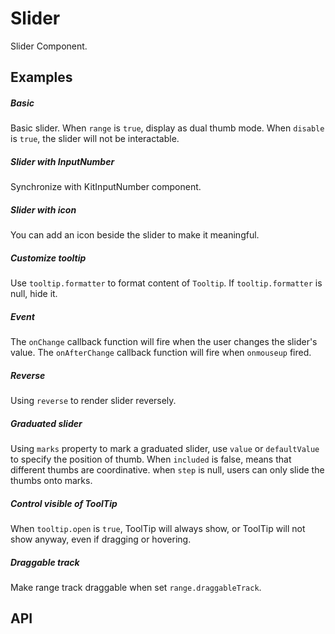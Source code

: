 
<Meta of={KitSliderStories} />

# Slider

Slider Component.

## Examples

##### Basic
Basic slider. When `range` is `true`, display as dual thumb mode. When `disable` is `true`, the slider will not be interactable.

<CustomCanvas content={Exemples.Basic} source={Sources.Basic} id="slider-basic" />

##### Slider with InputNumber
Synchronize with KitInputNumber component.

<CustomCanvas content={Exemples.WithInputNumber} source={Sources.WithInputNumber} id="slider-input" />

##### Slider with icon
You can add an icon beside the slider to make it meaningful.

<CustomCanvas content={Exemples.WithIcon} source={Sources.WithIcon} id="slider-icon" />

##### Customize tooltip
Use `tooltip.formatter` to format content of `Tooltip`. If `tooltip.formatter` is null, hide it.

<CustomCanvas content={Exemples.Formatter} source={Sources.Formatter} id="slider-formatter" />

##### Event
The `onChange` callback function will fire when the user changes the slider's value. The `onAfterChange` callback function will fire when `onmouseup` fired.

<CustomCanvas content={Exemples.Events} source={Sources.Events} id="slider-events" />

##### Reverse
Using `reverse` to render slider reversely.

<CustomCanvas content={Exemples.Reversed} source={Sources.Reversed} id="slider-reversed" />

##### Graduated slider
Using `marks` property to mark a graduated slider, use `value` or `defaultValue` to specify the position of thumb. When `included` is false, means that different thumbs are coordinative. when `step` is null, users can only slide the thumbs onto marks.

<CustomCanvas content={Exemples.Graduated} source={Sources.Graduated} id="slider-graduated" />

##### Control visible of ToolTip
When `tooltip.open` is `true`, ToolTip will always show, or ToolTip will not show anyway, even if dragging or hovering.

<CustomCanvas content={Exemples.VisibleTooltip} source={Sources.VisibleTooltip} id="slider-visible-tooltip" />

##### Draggable track
Make range track draggable when set `range.draggableTrack`.

<CustomCanvas content={Exemples.Draggable} source={Sources.Draggable} id="slider-draggable" />


## API

<Canvas of={KitSliderStories.Api} />

<Controls of={KitSliderStories.Api} />
